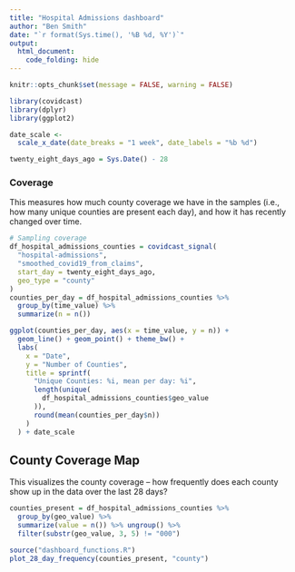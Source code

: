 ```yaml
---
title: "Hospital Admissions dashboard"
author: "Ben Smith"
date: "`r format(Sys.time(), '%B %d, %Y')`"
output:
  html_document:
    code_folding: hide
---
```


```r
knitr::opts_chunk$set(message = FALSE, warning = FALSE)
```

```r
library(covidcast)
library(dplyr)
library(ggplot2)

date_scale <-
  scale_x_date(date_breaks = "1 week", date_labels = "%b %d")

twenty_eight_days_ago = Sys.Date() - 28
```


### Coverage

This measures how much county coverage we have in the samples (i.e., how many unique counties are present each day), and how it has recently changed over time.

```r

# Sampling coverage
df_hospital_admissions_counties = covidcast_signal(
  "hospital-admissions",
  "smoothed_covid19_from_claims",
  start_day = twenty_eight_days_ago,
  geo_type = "county"
)
counties_per_day = df_hospital_admissions_counties %>%
  group_by(time_value) %>%
  summarize(n = n())

ggplot(counties_per_day, aes(x = time_value, y = n)) +
  geom_line() + geom_point() + theme_bw() +
  labs(
    x = "Date",
    y = "Number of Counties",
    title = sprintf(
      "Unique Counties: %i, mean per day: %i",
      length(unique(
        df_hospital_admissions_counties$geo_value
      )),
      round(mean(counties_per_day$n))
    )
  ) + date_scale
```

## County Coverage Map

This visualizes the county coverage -- how frequently does each county show up in the data over the last 28 days?

```r

counties_present = df_hospital_admissions_counties %>%
  group_by(geo_value) %>%
  summarize(value = n()) %>% ungroup() %>%
  filter(substr(geo_value, 3, 5) != "000")

source("dashboard_functions.R")
plot_28_day_frequency(counties_present, "county")
```